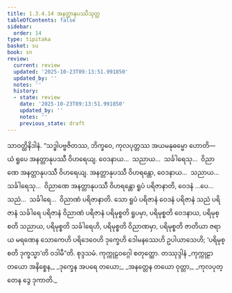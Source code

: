 ```yaml
---
title: 1.3.4.14 အနတ္တာနုပဿီသုတ္တ
tableOfContents: false
sidebar:
  order: 14
type: tipitaka
basket: su
book: sn
review:
  current: review
  updated: '2025-10-23T09:13:51.991850'
  updated_by: ''
  notes: ''
  history:
  - state: review
    date: '2025-10-23T09:13:51.991850'
    updated_by: ''
    notes: ''
    previous_state: draft
---
```



<ReviewStatus review={frontmatter.review} showDetails={true} />

<HypothesisAnnotation frontmatter={frontmatter} />

<DynamicBreadcrumb />

<Division number="149" book="sn" e="ch" v="18" p="301">

<Paragraph number="787" book="sn">
သာဝတ္ထိနိဒါနံ. “သဒ္ဓါပဗ္ဗဇိတဿ, ဘိက္ခဝေ, ကုလပုတ္တဿ အယမနုဓမ္မော ဟောတိ—  ယံ ရူပေ အနတ္တာနုပဿီ ဝိဟရေယျ. ဝေဒနာယ…  သညာယ…  သင်္ခါရေသု…  ဝိညာဏေ အနတ္တာနုပဿီ ဝိဟရေယျ. အနတ္တာနုပဿီ ဝိဟရန္တော, ဝေဒနာယ…  သညာယ…  သင်္ခါရေသု…  ဝိညာဏေ အနတ္တာနုပဿီ ဝိဟရန္တော ရူပံ ပရိဇာနာတိ, ဝေဒနံ …ပေ…  သညံ…  သင်္ခါရေ…  ဝိညာဏံ ပရိဇာနာတိ. သော ရူပံ ပရိဇာနံ ဝေဒနံ ပရိဇာနံ သညံ ပရိဇာနံ သင်္ခါရေ ပရိဇာနံ ဝိညာဏံ ပရိဇာနံ ပရိမုစ္စတိ ရူပမှာ, ပရိမုစ္စတိ ဝေဒနာယ, ပရိမုစ္စတိ သညာယ, ပရိမုစ္စတိ သင်္ခါရေဟိ, ပရိမုစ္စတိ ဝိညာဏမှာ, ပရိမုစ္စတိ ဇာတိယာ ဇရာယ မရဏေန သောကေဟိ ပရိဒေဝေဟိ ဒုက္ခေဟိ ဒေါမနဿေဟိ ဥပါယာသေဟိ; ‘ပရိမုစ္စတိ ဒုက္ခသ္မာ’တိ ဝဒါမီ”တိ.

</Paragraph>
</Division>

<Paragraph number="788" type="center" book="sn">
စုဒ္ဒသမံ.



</Paragraph>

<Paragraph number="789" type="center" book="sn">
ကုက္ကုဠဝဂ္ဂေါ စတုတ္ထော.



</Paragraph>

<Paragraph number="790" type="center" book="sn">
တဿုဒ္ဒါနံ


</Paragraph>

<Paragraph number="791" type="verses" book="sn">
_ကုက္ကုဠာ တယော အနိစ္စေန,_  
_ဒုက္ခေန အပရေ တယော;_  
_အနတ္တေန တယော ဝုတ္တာ,_  
_ကုလပုတ္တေန ဒွေ ဒုကာတိ._
</Paragraph>